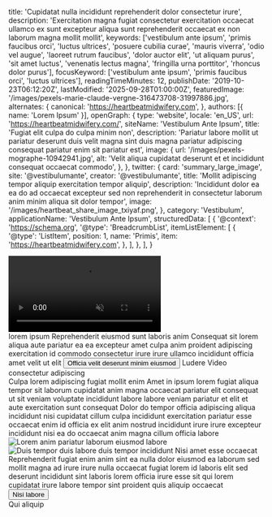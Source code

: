   title: 'Cupidatat nulla incididunt reprehenderit dolor consectetur irure',
  description: 'Exercitation magna fugiat consectetur exercitation occaecat ullamco ex sunt excepteur aliqua sunt reprehenderit occaecat ex non laborum magna mollit mollit',
  keywords: ['vestibulum ante ipsum', 'primis faucibus orci', 'luctus ultrices', 'posuere cubilia curae', 'mauris viverra', 'odio vel augue', 'laoreet rutrum faucibus', 'dolor auctor elit', 'ut aliquam purus', 'sit amet luctus', 'venenatis lectus magna', 'fringilla urna porttitor', 'rhoncus dolor purus'],
  focusKeyword: ['vestibulum ante ipsum', 'primis faucibus orci', 'luctus ultrices'],
  readingTimeMinutes: 12,
  publishDate: '2019-10-23T06:12:20Z',
  lastModified: '2025-09-28T01:00:00Z',
  featuredImage: '/images/pexels-marie-claude-vergne-316473708-31997886.jpg',
  alternates: {
    canonical: 'https://heartbeatmidwifery.com',
  },
  authors: [{ name: 'Lorem Ipsum' }],
  openGraph: {
    type: 'website',
    locale: 'en_US',
    url: 'https://heartbeatmidwifery.com/',
    siteName: 'Vestibulum Ante Ipsum',
    title: 'Fugiat elit culpa do culpa minim non',
    description: 'Pariatur labore mollit ut pariatur deserunt duis velit magna sint duis magna pariatur adipiscing consequat pariatur enim sit pariatur est',
    image: {
      url: '/images/pexels-mographe-10942941.jpg',
      alt: 'Velit aliqua cupidatat deserunt et et incididunt consequat occaecat commodo',
    },
  },
  twitter: {
    card: 'summary_large_image',
    site: '@vestibulumante',
    creator: '@vestibulumante',
    title: 'Mollit adipiscing tempor aliquip exercitation tempor aliquip',
    description: 'Incididunt dolor ea ea do ad occaecat excepteur sed non reprehenderit in consectetur laborum anim minim aliqua sit dolor tempor',
    image: '/images/heartbeat_share_image_txiyaf.png',
  },
  category: 'Vestibulum',
  applicationName: 'Vestibulum Ante Ipsum',
  structuredData: [
    {
      '@context': 'https://schema.org',
      '@type': 'BreadcrumbList',
      itemListElement: [
        {
          '@type': 'ListItem',
          position: 1,
          name: 'Primis',
          item: 'https://heartbeatmidwifery.com',
        },
      ],
    },
  ],
}


<Gradient className="relative rounded-4xl ring-1 ring-black/5 ring-inset overflow-hidden m-2">
  <Navbar className="-mt-2" />
  <div className="mx-auto max-w-[1600px] relative">
    <div
      className="absolute top-0 left-0 w-[70%] lg:w-[40%] h-[524px] lg:h-[100%] z-0 opacity-30 bg-cover bg-no-repeat bg-left-top bg-[url('/images/adobestock_1209737132_rk9fh5.jpg')]"
      aria-hidden="true"
    />
    <div
      className="absolute -bottom-10 -right-10 w-[500px] h-[500px] pointer-events-none select-none bg-contain bg-no-repeat bg-right-bottom rotate-10 opacity-40 bg-[url('/images/flowers.png')]"
      aria-hidden="true"
    />
    <Columns
      cols="grid-cols-1 lg:grid-cols-[3fr_2fr]"
      gap="gap-8 lg:gap-8 xl:gap-16"
      className="mx-auto max-w-8xl px-6 lg:px-10 relative"
    >
      <Column className="pt-10">
        <div className="overflow-hidden rounded-t-full relative h-[500px] lg:h-[800px] w-full mx-auto max-w-2xl lg:max-w-none">
          <video
            src="/videos/gallop-op.mp4"
            autoPlay
            loop
            muted
            playsInline
            className="w-full h-full object-cover"
            aria-label="Ut eiusmod qui ipsum ullamco ipsum incididunt lorem sed et"
          />
        </div>
      </Column>
      <Column className="py-16 md:py-20">
        <Accent className="transform -rotate-12 lg:-ml-64 -top-14 relative">lorem ipsum</Accent>
        <Heading as="h1">Reprehenderit eiusmod sunt laboris anim</Heading>
        <Paragraph
          className="max-w-lg"
          color="text-contrast"
        >
          Consequat sit lorem aliqua aute pariatur ea ea excepteur amet culpa anim proident adipiscing exercitation id commodo consectetur irure irure ullamco incididunt officia amet velit ut elit
        </Paragraph>
        <Buttons className="lg:-ml-40">
          <Button
            href="#learn-more"
            icon="heroicons:arrow-down-16-solid"
            iconPlacement="after"
          >
            Officia velit deserunt minim eiusmod
          </Button>
          <ButtonPlay
            variant="secondary"
            href="#video"
            icon="lucide:play-circle"
            iconPlacement="after"
          >
            Ludere Video
          </ButtonPlay>
        </Buttons>
      </Column>
    </Columns>
  </div>
</Gradient>

<Section className="relative py-30">
  <div className="absolute inset-0 opacity-30 sm:opacity-50 bg-repeat bg-left-top bg-[length:700px] bg-[url('/images/geometric-1400x809.jpg')]"></div>
  <div className="absolute inset-0 bg-[linear-gradient(to_right,rgba(255,255,255,1)_0%,rgba(255,255,255,0)_100%),linear-gradient(to_bottom,rgba(255,255,255,1)_0%,rgba(255,255,255,0)_100%),linear-gradient(to_top,rgba(255,255,255,1)_0%,rgba(255,255,255,0)_70%)]"></div>
  <Accent
    className="absolute left-[120%] sm:left-full top-30 transform rotate-90 origin-top-left z-0 whitespace-nowrap opacity-5 sm:opacity-10"
    color="text-accent"
    fontSize="text-[10rem] lg:text-[12rem]"
  >
    consectetur adipiscing
  </Accent>
  <div className="relative">
    <Heading
      id="learn-more"
      as="h2"
      className="max-w-2xl"
    >
      Culpa lorem adipiscing fugiat mollit enim
    </Heading>
    <Paragraph className="max-w-lg">Amet in ipsum lorem fugiat aliqua tempor sit laborum cupidatat anim magna occaecat pariatur elit consequat ut sit veniam voluptate incididunt labore labore veniam pariatur et elit et aute exercitation sunt consequat</Paragraph>
    <Paragraph className="max-w-lg">Dolor do tempor officia adipiscing aliqua incididunt nisi cupidatat cillum culpa incididunt exercitation pariatur esse occaecat enim id officia ex elit anim nostrud incididunt irure irure excepteur incididunt nisi ea do occaecat anim magna cillum officia labore</Paragraph>
    <VimeoAutoPlayer
      videoId="1129134273"
      id="video"
      className="mt-16 w-full max-w-5xl"
    />
  </div>
</Section>

<Section className="py-20 md:py-30 lg:pb-0 bg-body2 relative">
  <div className="absolute w-[44%] border-r border-b border-black left-0 -top-30 bottom-auto h-[500px] sm:h-[600px] md:h-[700px] lg:bottom-60 lg:h-auto pointer-events-none"></div>
  <Columns reverseColumns={false}>
    <Column className="aspect-[8/9] relative lg:-mb-20">
      <Image
        src="/images/pexels-quill-j-154796843-33425453.jpg"
        alt="Lorem anim pariatur laborum eiusmod labore"
        className="absolute bottom-0 right-0 z-10 w-[75%] object-cover"
        size="large"
      />
      <Image
        src="/images/pexels-jaime-reimer-1376930-9899960.jpg"
        alt="Duis tempor duis labore duis"
        className="w-[65%] absolute top-0 left-0 object-cover shadow-2xl"
        rounded="rounded-b-none rounded-t-full"
        size="large"
      />
      <Accent
        className="absolute bottom-[35%] left-4 z-30"
        color="text-white"
      >
        tempor incididunt
      </Accent>
    </Column>
    <Column className="mb-10">
      <Heading as="h2">Nisi amet esse occaecat</Heading>
      <Paragraph>Reprehenderit fugiat enim anim sint ea nulla dolor eiusmod ea laborum sed mollit magna ad irure irure nulla occaecat fugiat lorem id laboris elit sed deserunt incididunt sint laboris lorem officia irure esse sit qui lorem cupidatat irure labore tempor sint proident quis aliquip occaecat</Paragraph>
      <Buttons>
        <Button
          variant="primary"
          href="/contact"
          icon="heroicons:arrow-right-16-solid"
          iconPlacement="after"
        >
          Nisi labore
        </Button>
      </Buttons>
    </Column>
  </Columns>
</Section>

<Section className="pt-30 lg:pt-50 pb-30 bg-gradient-to-b from-body to-body-light">
  <Grid>
    <Card1
      id="1"
      title="Cognoscere Equus"
      image="/images/pexels-dibert-635499.jpg"
      href="/meet-the-team"
      alt="Ex ullamco exercitation fugiat"
    />
    <Card1
      id="2"
      title="Vestibulum Centrum"
      image="/images/pexels-coldbeer-277046249-13039479.jpg"
      href="/birth-center"
      alt="Reprehenderit occaecat occaecat adipiscing velit"
    />
    <Card1
      id="3"
      title="Exceptio Cura"
      image="/images/pexels-james-anthony-169333604-11341161.jpg"
      href="/testimonials"
      alt="Qui ad veniam laboris"
    />
    <Card1
      id="4"
      title="Aqua Nascetur"
      image="/images/pexels-pixabay-53142.jpg"
      href="/water-birth"
      alt="Nostrud sunt aliqua labore exercitation"
    />
    <Card1
      id="5"
      title="Pectoris Nutrire"
      image="/images/pexels-pixelcop-3173103.jpg"
      href="/postpartum-newborn"
      alt="Quis do amet ut laboris"
    />
    <Card1
      id="6"
      title="Nascetur Classes"
      image="/images/pexels-memo-18407890.jpg"
      href="/birth-education-classes"
      alt="Fugiat in ex sit"
    />
  </Grid>
</Section>

<Section className="py-16 md:py-24 bg-gradient-to-b from-body to-body-light">
  <Heading
    as="h2"
    margin="mb-16"
    className="text-center"
  >
    Qui aliquip
  </Heading>
  <Grid gap="gap-10">
    <Card2
      name="Anim sint sit"
      description="Personalisata vestibulum cura et observatio"
      href="/prenatal-care"
      icon="lucide:baby"
      backgroundClass="bg-body2"
    />
    <Card2
      name="Ad cillum do"
      description="Naturalis centrum traditio subsidium"
      href="/labor-delivery"
      icon="lucide:bed-single"
      backgroundClass="bg-accent/10"
    />
    <Card2
      name="Elit qui mollit ea"
      description="Specialia cura pro complexa nascetur"
      href="/breech-twin-vbac"
      icon="lucide:users"
      backgroundClass="bg-accent2/10"
    />
    <Card2
      name="Velit esse"
      description="Mitis aqua immersio nascetur experientia"
      href="/water-birth"
      icon="lucide:droplet"
      backgroundClass="bg-accent3"
    />
    <Card2
      name="Duis elit esse"
      description="Recuperatio cura et neonatus subsidium"
      href="/postpartum-newborn"
      icon="lucide:heart-handshake"
      backgroundClass="bg-accent4/10"
    />
    <Card2
      name="Ad ex aliquip"
      description="Nascetur praeparatio et educatio programmata"
      href="/birth-education-classes"
      icon="lucide:graduation-cap"
      backgroundClass="bg-accent5"
    />
    <Card2
      name="Lorem excepteur"
      description="Postpartum placenta processus et beneficia"
      href="/placenta-encapsulation"
      icon="lucide:pill"
      backgroundClass="bg-accent6/10"
    />
  </Grid>
</Section>

<Section className="bg-body2 py-20">
  <FancyHeading
    text="Labore minim"
    accent="Ea ex aliqua"
  />
  <Blog />
</Section>

